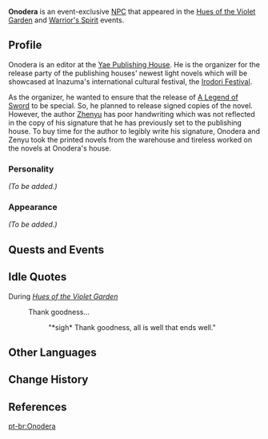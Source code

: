 {{Meta
<!-- Remove this template after adding the missing info -->
|missing_NPC_profile  = yes
}}
{{Character Infobox
|type             = Event NPC
|image            = NPC Onodera.png
|region           = Inazuma
|title            = Yae Publishing House Editor
|affiliation      = Yae Publishing House
|voiceEN          = [[imdb:nm13533319|Charles Nguyen]]<ref>Twitter: [https://twitter.com/CharlesNguyenVA/status/1512475237388099597 EN VA Self Announcement]</ref>
}}
'''Onodera''' is an event-exclusive [[NPC]] that appeared in the [[Hues of the Violet Garden]] and [[Warrior's Spirit]] events.

==Profile==
Onodera is an editor at the [[Yae Publishing House]].  He is the organizer for the release party of the publishing houses' newest light novels which will be showcased at Inazuma's international cultural festival, the [[Irodori Festival]].

As the organizer, he wanted to ensure that the release of [[A Legend of Sword]] to be special. So, he planned to release signed copies of the novel.  However, the author [[Zhenyu]] has poor handwriting which was not reflected in the copy of his signature that he has previously set to the publishing house. To buy time for the author to legibly write his signature, Onodera and Zenyu took the printed novels from the warehouse and tireless worked on the novels at Onodera's house.

===Personality===
''(To be added.)''

===Appearance===
''(To be added.)''

==Quests and Events==
{{Quests and Events}}

==Idle Quotes==
;During ''[[Hues of the Violet Garden]]''
{{Dialogue start}}
: {{DIcon|Idle}} Thank goodness...
:: {{A|VO Onodera Irodori 01.ogg}} "*sigh* Thank goodness, all is well that ends well."
{{Dialogue end}}

==Other Languages==
{{Other Languages|default_hidden = 1
|en      = Onodera
|zhs     = 小野寺
|zhs_rm  = Xiǎoyěsì
|zht     = 小野寺
|zht_rm  = Xiǎoyěsì
|ja      = 小野寺
|ja_rm   = Onodera
|ko      = 오노데라
|ko_rm   = Onodera
|es      = Onodera
|fr      = Onodera
|ru      = Онодэра
|th      = Onodera
|vi      = Onodera
|de      = Onodera
|id      = Onodera
|pt      = Onodera
}}

==Change History==
{{Change History|2.6}}

==References==
{{Reflist}}

[[pt-br:Onodera]]